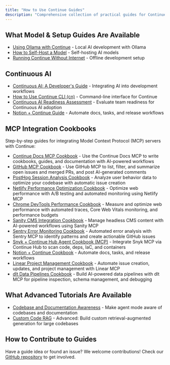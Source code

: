 ```yaml
---
title: "How to Use Continue Guides"
description: "Comprehensive collection of practical guides for Continue including model setup, local development with Ollama, offline usage, self-hosting, custom context providers, and advanced customization tutorials"
---
```


## What Model & Setup Guides Are Available

- [Using Ollama with Continue](/guides/ollama-guide) - Local AI development with Ollama
- [How to Self-Host a Model](/guides/how-to-self-host-a-model) - Self-hosting AI models
- [Running Continue Without Internet](/guides/running-continue-without-internet) - Offline development setup

## Continuous AI

- [Continuous AI: A Developer's Guide](/guides/continuous-ai) - Integrating AI into development workflows
- [How to Use Continue CLI (cn)](/guides/cli) - Command-line interface for Continue
- [Continuous AI Readiness Assessment](/guides/continuous-ai-readiness-assessment) - Evaluate team readiness for Continuous AI adoption
- [Notion + Continue Guide](/guides/notion-continue-guide) - Automate docs, tasks, and release workflows

## MCP Integration Cookbooks

Step-by-step guides for integrating Model Context Protocol (MCP) servers with Continue:

- [Continue Docs MCP Cookbook](/guides/continue-docs-mcp-cookbook) - Use the Continue Docs MCP to write cookbooks, guides, and documentation with AI-powered workflows
- [GitHub MCP Cookbook](/guides/github-mcp-continue-cookbook) - Use GitHub MCP to list, filter, and summarize open issues and merged PRs, and post AI-generated comments
- [PostHog Session Analysis Cookbook](/guides/posthog-github-continuous-ai) - Analyze user behavior data to optimize your codebase with automatic issue creation
- [Netlify Performance Optimization Cookbook](/guides/netlify-mcp-continuous-deployment) - Optimize web performance with A/B testing and automated monitoring using Netlify MCP
- [Chrome DevTools Performance Cookbook](/guides/chrome-devtools-mcp-performance) - Measure and optimize web performance with automated traces, Core Web Vitals monitoring, and performance budgets
- [Sanity CMS Integration Cookbook](/guides/sanity-mcp-continue-cookbook) - Manage headless CMS content with AI-powered workflows using Sanity MCP
- [Sentry Error Monitoring Cookbook](/guides/sentry-mcp-error-monitoring) - Automated error analysis with Sentry MCP to identify patterns and create actionable GitHub issues
- [Snyk + Continue Hub Agent Cookbook (MCP)](/guides/snyk-mcp-continue-cookbook) - Integrate Snyk MCP via Continue Hub to scan code, deps, IaC, and containers
- [Notion + Continue Cookbook](/guides/notion-continue-cookbook) - Automate docs, tasks, and release workflows 
- [Linear Project Management Cookbook](/guides/linear-continue-cookbook) - Automate issue creation, updates, and project management with Linear MCP
- [dlt Data Pipelines Cookbook](/guides/dlt-mcp-continue-cookbook) - Build AI-powered data pipelines with dlt MCP for pipeline inspection, schema management, and debugging

## What Advanced Tutorials Are Available

- [Codebase and Documentation Awareness](/guides/codebase-documentation-awareness) - Make agent mode aware of codebases and documentation
- [Custom Code RAG](/guides/custom-code-rag) - Advanced: Build custom retrieval-augmented generation for large codebases

## How to Contribute to Guides

Have a guide idea or found an issue? We welcome contributions! Check our [GitHub repository](https://github.com/continuedev/continue) to get involved.
